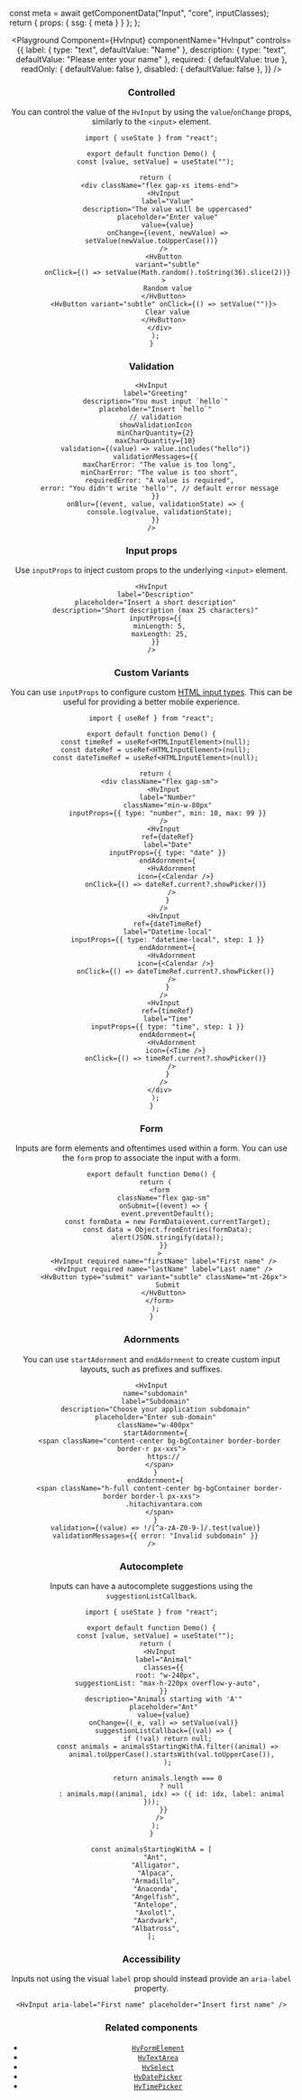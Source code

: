 


  const meta = await getComponentData("Input", "core", inputClasses);
  return { props: { ssg: { meta } } };
};

<Header />

<Playground
  Component={HvInput}
  componentName="HvInput"
  controls={{
    label: { type: "text", defaultValue: "Name" },
    description: { type: "text", defaultValue: "Please enter your name" },
    required: { defaultValue: true },
    readOnly: { defaultValue: false },
    disabled: { defaultValue: false },
  }}
/>

### Controlled

You can control the value of the `HvInput` by using the `value`/`onChange` props, similarly to the `<input>` element.

```tsx live
import { useState } from "react";

export default function Demo() {
  const [value, setValue] = useState("");

  return (
    <div className="flex gap-xs items-end">
      <HvInput
        label="Value"
        description="The value will be uppercased"
        placeholder="Enter value"
        value={value}
        onChange={(event, newValue) => setValue(newValue.toUpperCase())}
      />
      <HvButton
        variant="subtle"
        onClick={() => setValue(Math.random().toString(36).slice(2))}
      >
        Random value
      </HvButton>
      <HvButton variant="subtle" onClick={() => setValue("")}>
        Clear value
      </HvButton>
    </div>
  );
}
```

### Validation

```tsx live
<HvInput
  label="Greeting"
  description="You must input `hello`"
  placeholder="Insert `hello`"
  // validation
  showValidationIcon
  minCharQuantity={2}
  maxCharQuantity={10}
  validation={(value) => value.includes("hello")}
  validationMessages={{
    maxCharError: "The value is too long",
    minCharError: "The value is too short",
    requiredError: "A value is required",
    error: "You didn't write 'hello'", // default error message
  }}
  onBlur={(event, value, validationState) => {
    console.log(value, validationState);
  }}
/>
```

### Input props

Use `inputProps` to inject custom props to the underlying `<input>` element.

```tsx live
<HvInput
  label="Description"
  placeholder="Insert a short description"
  description="Short description (max 25 characters)"
  inputProps={{
    minLength: 5,
    maxLength: 25,
  }}
/>
```

### Custom Variants

You can use `inputProps` to configure custom [HTML input types](https://developer.mozilla.org/en-US/docs/Web/HTML/Element/input). This can be useful for providing a better mobile experience.

```tsx live
import { useRef } from "react";

export default function Demo() {
  const timeRef = useRef<HTMLInputElement>(null);
  const dateRef = useRef<HTMLInputElement>(null);
  const dateTimeRef = useRef<HTMLInputElement>(null);

  return (
    <div className="flex gap-sm">
      <HvInput
        label="Number"
        className="min-w-80px"
        inputProps={{ type: "number", min: 10, max: 99 }}
      />
      <HvInput
        ref={dateRef}
        label="Date"
        inputProps={{ type: "date" }}
        endAdornment={
          <HvAdornment
            icon={<Calendar />}
            onClick={() => dateRef.current?.showPicker()}
          />
        }
      />
      <HvInput
        ref={dateTimeRef}
        label="Datetime-local"
        inputProps={{ type: "datetime-local", step: 1 }}
        endAdornment={
          <HvAdornment
            icon={<Calendar />}
            onClick={() => dateTimeRef.current?.showPicker()}
          />
        }
      />
      <HvInput
        ref={timeRef}
        label="Time"
        inputProps={{ type: "time", step: 1 }}
        endAdornment={
          <HvAdornment
            icon={<Time />}
            onClick={() => timeRef.current?.showPicker()}
          />
        }
      />
    </div>
  );
}
```

### Form

Inputs are form elements and oftentimes used within a form. You can use the `form` prop to associate the input with a form.

```tsx live
export default function Demo() {
  return (
    <form
      className="flex gap-sm"
      onSubmit={(event) => {
        event.preventDefault();
        const formData = new FormData(event.currentTarget);
        const data = Object.fromEntries(formData);
        alert(JSON.stringify(data));
      }}
    >
      <HvInput required name="firstName" label="First name" />
      <HvInput required name="lastName" label="Last name" />
      <HvButton type="submit" variant="subtle" className="mt-26px">
        Submit
      </HvButton>
    </form>
  );
}
```

### Adornments

You can use `startAdornment` and `endAdornment` to create custom input layouts, such as prefixes and suffixes.

```tsx live
<HvInput
  name="subdomain"
  label="Subdomain"
  description="Choose your application subdomain"
  placeholder="Enter sub-domain"
  className="w-400px"
  startAdornment={
    <span className="content-center bg-bgContainer border-border border-r px-xxs">
      https://
    </span>
  }
  endAdornment={
    <span className="h-full content-center bg-bgContainer border-border border-l px-xxs">
      .hitachivantara.com
    </span>
  }
  validation={(value) => !/[^a-zA-Z0-9-]/.test(value)}
  validationMessages={{ error: "Invalid subdomain" }}
/>
```

### Autocomplete

Inputs can have a autocomplete suggestions using the `suggestionListCallback`.

```tsx live
import { useState } from "react";

export default function Demo() {
  const [value, setValue] = useState("");
  return (
    <HvInput
      label="Animal"
      classes={{
        root: "w-240px",
        suggestionList: "max-h-220px overflow-y-auto",
      }}
      description="Animals starting with 'A'"
      placeholder="Ant"
      value={value}
      onChange={(_e, val) => setValue(val)}
      suggestionListCallback={(val) => {
        if (!val) return null;
        const animals = animalsStartingWithA.filter((animal) =>
          animal.toUpperCase().startsWith(val.toUpperCase()),
        );

        return animals.length === 0
          ? null
          : animals.map((animal, idx) => ({ id: idx, label: animal }));
      }}
    />
  );
}

const animalsStartingWithA = [
  "Ant",
  "Alligator",
  "Alpaca",
  "Armadillo",
  "Anaconda",
  "Angelfish",
  "Antelope",
  "Axolotl",
  "Aardvark",
  "Albatross",
];
```

### Accessibility

Inputs not using the visual `label` prop should instead provide an `aria-label` property.

```tsx live
<HvInput aria-label="First name" placeholder="Insert first name" />
```

### Related components

- [`HvFormElement`](/components/form-element)
- [`HvTextArea`](/components/textarea)
- [`HvSelect`](/components/select)
- [`HvDatePicker`](/components/date-picker)
- [`HvTimePicker`](/components/time-picker)
